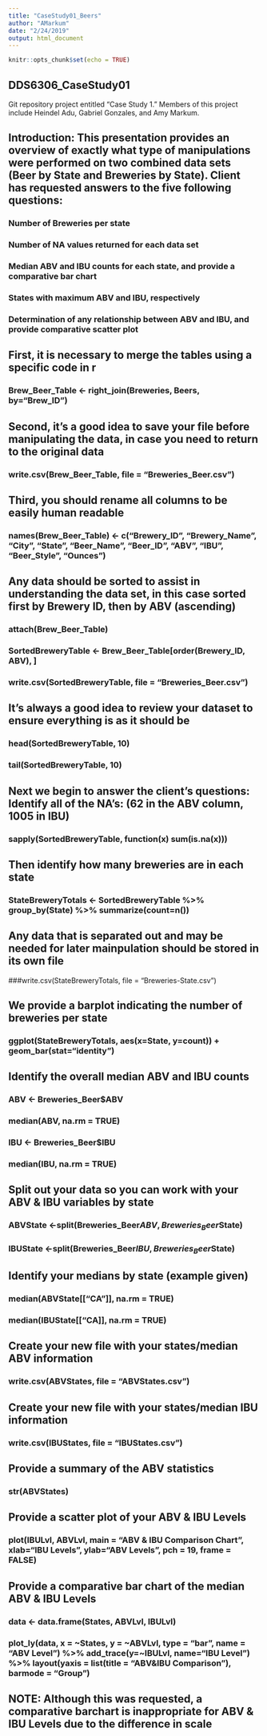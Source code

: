 ```yaml
---
title: "CaseStudy01_Beers"
author: "AMarkum"
date: "2/24/2019"
output: html_document
---
```


```r
knitr::opts_chunk$set(echo = TRUE)
```

## DDS6306_CaseStudy01
Git repository project entitled "Case Study 1." Members of this project include Heindel Adu, Gabriel Gonzales, and Amy Markum. 

## Introduction: This presentation provides an overview of exactly what type of manipulations were performed on two combined data sets (Beer by State and Breweries by State). Client has requested answers to the five following questions:

### Number of Breweries per state
### Number of NA values returned for each data set
### Median ABV and IBU counts for each state, and provide a comparative bar chart
### States with maximum ABV and IBU, respectively
### Determination of any relationship between ABV and IBU, and provide comparative scatter plot

## First, it is necessary to merge the tables using a specific code in r
### Brew_Beer_Table <- right_join(Breweries, Beers, by="Brew_ID")

## Second, it's a good idea to save your file before manipulating the data, in case you need to return to the original data
### write.csv(Brew_Beer_Table, file = "Breweries_Beer.csv")

## Third, you should rename all columns to be easily human readable
### names(Brew_Beer_Table) <- c("Brewery_ID", "Brewery_Name", "City", "State", "Beer_Name", "Beer_ID", "ABV", "IBU", "Beer_Style", "Ounces")

## Any data should be sorted to assist in understanding the data set, in this case sorted first by Brewery ID, then by ABV (ascending)
### attach(Brew_Beer_Table)
### SortedBreweryTable <- Brew_Beer_Table[order(Brewery_ID, ABV), ]
### write.csv(SortedBreweryTable, file = "Breweries_Beer.csv")

## It's always a good idea to review your dataset to ensure everything is as it should be
### head(SortedBreweryTable, 10)
### tail(SortedBreweryTable, 10)

## Next we begin to answer the client's questions: Identify all of the NA's: (62 in the ABV column, 1005 in IBU)
### sapply(SortedBreweryTable, function(x) sum(is.na(x)))

## Then identify how many breweries are in each state
### StateBreweryTotals <- SortedBreweryTable %>% group_by(State) %>% summarize(count=n())

## Any data that is separated out and may be needed for later mainpulation should be stored in its own file
###write.csv(StateBreweryTotals, file = "Breweries-State.csv")

## We provide a barplot indicating the number of breweries per state
### ggplot(StateBreweryTotals, aes(x=State, y=count)) + geom_bar(stat="identity")

## Identify the overall median ABV and IBU counts
### ABV <- Breweries_Beer$ABV
### median(ABV, na.rm = TRUE)

### IBU <- Breweries_Beer$IBU
### median(IBU, na.rm = TRUE)

## Split out your data so you can work with your ABV & IBU variables by state
### ABVState <-split(Breweries_Beer$ABV, Breweries_Beer$State)
### IBUState <-split(Breweries_Beer$IBU, Breweries_Beer$State)

## Identify your medians by state (example given)
### median(ABVState[["CA"]], na.rm = TRUE)
### median(IBUState[["CA]], na.rm = TRUE)

## Create your new file with your states/median ABV information
### write.csv(ABVStates, file = "ABVStates.csv")

## Create your new file with your states/median IBU information
### write.csv(IBUStates, file = "IBUStates.csv")

## Provide a summary of the ABV statistics
### str(ABVStates)

## Provide a scatter plot of your ABV & IBU Levels
### plot(IBULvl, ABVLvl, main = "ABV & IBU Comparison Chart", xlab="IBU Levels", ylab="ABV Levels", pch = 19, frame = FALSE)

## Provide a comparative bar chart of the median ABV & IBU Levels
### data <- data.frame(States, ABVLvl, IBULvl)
### plot_ly(data, x = ~States, y = ~ABVLvl, type = "bar", name = "ABV Level") %>% add_trace(y=~IBULvl, name="IBU Level") %>% layout(yaxis = list(title = "ABV&IBU Comparison"), barmode = "Group")

## NOTE: Although this was requested, a comparative barchart is inappropriate for ABV & IBU Levels due to the difference in scale